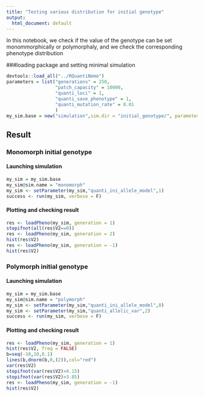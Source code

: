 ```yaml
---
title: "Testing various distribution for initial genotype"
output:
  html_document: default
---
```

In this notebook, we check if the value of the genotype can be set monommorphically or polymorphaly, and we check the corresponding phenotype distribution


###loading package and setting minimal simulation
```r
devtools::load_all("../RQuantiNemo")
parameters = list("generations" = 250,
                  "patch_capacity" = 10000,
                  "quanti_loci" = 1,
                  "quanti_save_phenotype" = 1,
                  "quanti_mutation_rate" = 0.01
                  )
my_sim.base = new("simulation",sim.dir = "initial_genotype/", parameters = parameters)
```

## Result
### Monomorph initial genotype
#### Launching simulation
```r
my_sim = my_sim.base
my_sim@sim.name = "monomorph"
my_sim <- setParameter(my_sim,"quanti_ini_allele_model",1)
success <- run(my_sim, verbose = F)
```

#### Plotting and checking result
```r
res <- loadPheno(my_sim, generation = 1)
stopifnot(all(res$V2==0))
res <- loadPheno(my_sim, generation = 2)
hist(res$V2)
res <- loadPheno(my_sim, generation = -1)
hist(res$V2)
```
### Polymorph initial genotype
#### Launching simulation
```r
my_sim = my_sim.base
my_sim@sim.name = "polymorph"
my_sim <- setParameter(my_sim,"quanti_ini_allele_model",0)
my_sim <- setParameter(my_sim,"quanti_allelic_var",2)
success <- run(my_sim, verbose = F)
```

#### Plotting and checking result
```r
res <- loadPheno(my_sim, generation = 1)
hist(res$V2, freq = FALSE)
b=seq(-10,10,0.1)
lines(b,dnorm(b,0,(2)),col="red")
var(res$V2)
stopifnot(var(res$V2)<4.15)
stopifnot(var(res$V2)>3.85)
res <- loadPheno(my_sim, generation = -1)
hist(res$V2)
```

